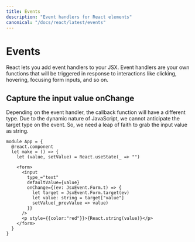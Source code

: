 ```yaml
---
title: Events
description: "Event handlers for React elements"
canonical: "/docs/react/latest/events"
---
```


# Events

React lets you add event handlers to your JSX. Event handlers are your own functions that will be triggered in response to interactions like clicking, hovering, focusing form inputs, and so on.

## Capture the input value onChange

Depending on the event handler, the callback function will have a different type.
Due to the dynamic nature of JavaScript, we cannot anticipate the target type on the event.
So, we need a leap of faith to grab the input value as string.

```res example
module App = {
  @react.component
  let make = () => {
    let (value, setValue) = React.useState(_ => "")

    <form>
      <input
        type_="text"
        defaultValue={value}
        onChange={(ev: JsxEvent.Form.t) => {
          let target = JsxEvent.Form.target(ev)
          let value: string = target["value"]
          setValue(_prevValue => value)
        }}
      />
      <p style={{color:"red"}}>{React.string(value)}</p>
    </form>
  }
}
```
